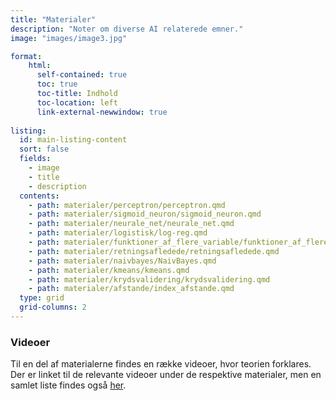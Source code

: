 ```yaml
---
title: "Materialer"
description: "Noter om diverse AI relaterede emner."
image: "images/image3.jpg"

format:
    html: 
      self-contained: true
      toc: true
      toc-title: Indhold
      toc-location: left
      link-external-newwindow: true
      
listing:
  id: main-listing-content
  sort: false
  fields: 
    - image
    - title
    - description
  contents: 
    - path: materialer/perceptron/perceptron.qmd
    - path: materialer/sigmoid_neuron/sigmoid_neuron.qmd
    - path: materialer/neurale_net/neurale_net.qmd
    - path: materialer/logistisk/log-reg.qmd
    - path: materialer/funktioner_af_flere_variable/funktioner_af_flere_variable.qmd
    - path: materialer/retningsafledede/retningsafledede.qmd
    - path: materialer/naivbayes/NaivBayes.qmd
    - path: materialer/kmeans/kmeans.qmd
    - path: materialer/krydsvalidering/krydsvalidering.qmd
    - path: materialer/afstande/index_afstande.qmd
  type: grid 
  grid-columns: 2
---
```


::: {#main-listing-content}
:::

### Videoer

Til en del af materialerne findes en række videoer, hvor teorien forklares. Der er linket til de relevante videoer under de respektive materialer, men en samlet liste findes også [her](videoer.qmd). 


<!-- - [*k*-nærmeste naboer (dokument)](http://apps.math.aau.dk/AI/k_NN/) -->
<!-- - [*k*-nærmeste naboer (app)](http://apps.math.aau.dk/AI/kNN/) -->
<!-- - [Lineær regression (dokument)](http://apps.math.aau.dk/AI/linreg/) -->
<!-- - [Modelkompleksitet (dokument)](http://apps.math.aau.dk/AI/modelkompleksitet/) -->
<!-- - [Søgræs og *kNN* (dokument)](http://apps.math.aau.dk/AI/sogras/) -->



